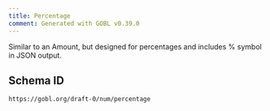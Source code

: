 ```yaml
---
title: Percentage
comment: Generated with GOBL v0.39.0
---
```


Similar to an Amount, but designed for percentages and includes % symbol in JSON output.

## Schema ID

`https://gobl.org/draft-0/num/percentage`

